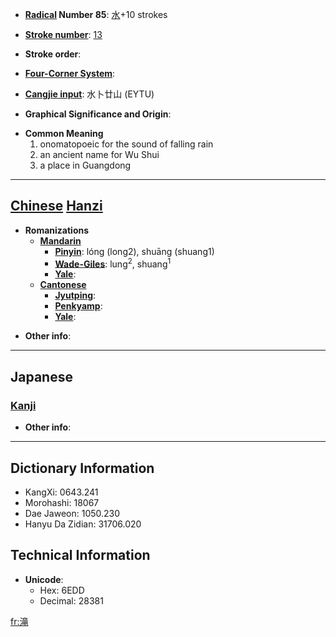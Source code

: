 * '''[[Wiktionary:Chinese radical index| Radical]] Number 85''': [[Wiktionary:Chinese radical index 水|水]]+10 strokes

* '''[[Wiktionary:Chinese total strokes index|Stroke number]]''': [[Wiktionary:Chinese total strokes index 13|13]]

* '''Stroke order''': 

* '''[[Wiktionary:Chinese four corner index|Four-Corner System]]''': 

* '''[[Wiktionary:Chinese Cangjie index|Cangjie input]]''': 水卜廿山 (EYTU)

* '''Graphical Significance and Origin''': 

* '''Common Meaning'''
*#onomatopoeic for the sound of falling rain
*# an ancient name for Wu Shui
*# a place in Guangdong


----

== [[Chinese]] [[Hanzi]] ==

* '''Romanizations'''
** '''[[Mandarin]]'''
*** '''[[Pinyin]]''': lóng (long2), shuāng (shuang1)
*** '''[[Wade-Giles]]''': lung<sup>2</sup>, shuang<sup>1</sup>
*** '''[[Yale]]''': 
** '''[[Cantonese]]'''
*** '''[[Jyutping]]''':
*** '''[[Penkyamp]]''': 
*** '''[[Yale]]''': 

* '''Other info''': 

----

==Japanese==
===[[Kanji]]===
{{kanji|on readings=[[そう]] (sō), [[ろう]] (rō)
|kun readings=[[たき]] (taki)
}}

* '''Other info''':  

----

== Dictionary Information ==

* KangXi: 0643.241
* Morohashi: 18067
* Dae Jaweon: 1050.230
* Hanyu Da Zidian: 31706.020

== Technical Information ==

* '''Unicode''':
** Hex: 6EDD
** Decimal: 28381

[[fr:滝]]